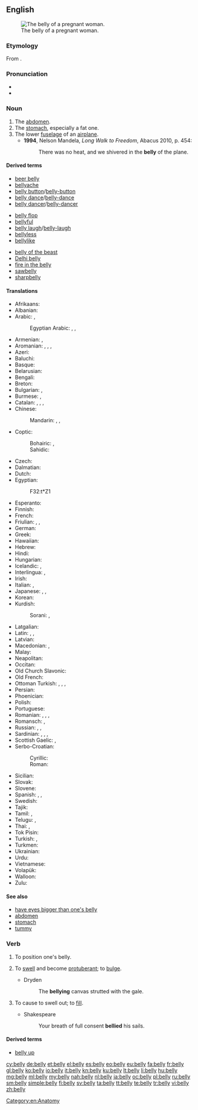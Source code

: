 ==English==
[[Image:Pregnant belly button.jpg|thumb|right|The belly of a pregnant woman.]]

===Etymology===
From {{etyl|ang|en}} {{term|bælg|bælġ|lang=ang}}.

===Pronunciation===
* {{audio|en-us-belly.ogg|Audio (US)}}
* {{rhymes|ɛli}}

===Noun===
{{en-noun|bell|ies}}

# The [[abdomen]].
# The [[stomach]], especially a fat one.
# The lower [[fuselage]] of an [[airplane]].
#* '''1994''', Nelson Mandela, ''Long Walk to Freedom'', Abacus 2010, p. 454:
#*: There was no heat, and we shivered in the '''belly''' of the plane.

====Derived terms====
{{rel-top3|Terms derived from ''belly''}}
* [[beer belly]]
* [[bellyache]]
* [[belly button]]/[[belly-button]]
* [[belly dance]]/[[belly-dance]]
* [[belly dancer]]/[[belly-dancer]]
{{rel-mid3}}
* [[belly flop]]
* [[bellyful]]
* [[belly laugh]]/[[belly-laugh]]
* [[bellyless]]
* [[bellylike]]
{{rel-mid3}}
* [[belly of the beast]]
* [[Delhi belly]]
* [[fire in the belly]]
* [[sawbelly]]
* [[sharpbelly]]
{{rel-bottom}}

====Translations====
{{trans-top|abdomen}}
* Afrikaans: {{t-|af|maag}}
* Albanian: {{t+|sq|bark}}
* Arabic: {{t-|ar|معدة|f|tr=má3ida|sc=Arab}}, {{t-|ar|بطن|m|tr=baṭn|sc=Arab}}
*: Egyptian Arabic: {{tø|arz|بطن|f|tr=baṭn|sc=Arab}}, {{tø|arz|كرش|m|tr=kirš|sc=Arab}}, {{tø|arz|كرش|m|tr=kirš|sc=Arab}}
* Armenian: {{t-|hy|փոր|tr=p’or}}, {{t-|hy|որովայն|tr=orovayn}}
* Aromanian: {{t-|rup|pãntic}}, {{t-|rup|pãnticã}}, {{t-|rup|bicã}}, {{t-|rup|foale}}
* Azeri: {{t+|az|göbək}}
* Baluchi: {{tø|bal|لاپ|tr=láp}}
* Basque: {{t-|eu|sabel}}
* Belarusian: {{t-|be|жывот|m|tr=žyvót|sc=Cyrl}}
* Bengali: {{t-|bn|পেট|tr=peţ|sc=Beng}}
* Breton: {{t+|br|kof|m}}
* Bulgarian: {{t+|bg|корем|m|tr=korém|sc=Cyrl}}, {{t+|bg|шкембе|tr=škembe}}
* Burmese: {{t+|my|ဗိုက်|tr=baik|sc=Mymr}}, {{t|my|ဝမ်း|tr=wun:|sc=Mymr}}
* Catalan: {{t+|ca|buc|m}}, {{t-|ca|abdomen|m}}, {{t+|ca|panxa|f}}, {{t+|ca|ventre}}
* Chinese:
*: Mandarin: {{t|cmn|腹|tr=fù|sc=Hani}}, {{t|cmn|腹部|tr=fùbù|sc=Hani}}, {{t-|cmn|肚子|tr=dùzi|sc=Hani}}
* Coptic:
*: Bohairic:  {{tø|cop|ϧⲏⲧ|m|tr=xīd, xīt|sc=Copt}}, {{tø|cop|ⲛⲉϫⲓ|f|tr=ned͡ʒi|sc=Copt}}
*: Sahidic:  {{tø|cop|ϩⲏ|m|tr=hī|sc=Copt}}
* Czech: {{t+|cs|břicho|n}}
* Dalmatian: {{tø|dlm|viantro|m}}
* Dutch: {{t+|nl|buik}}
* Egyptian: {{tø|egy|ẖt|sc=Egyp}}
*: <hiero>F32:t*Z1</hiero>
* Esperanto: {{t-|eo|ventro}}
* Finnish: {{t+|fi|maha}}
* French: {{t+|fr|ventre|m}}
* Friulian: {{tø|fur|vintri|m}}, {{tø|fur|panze|f}}, {{tø|fur|gradoan}}
* German: {{t+|de|Bauch|m}}
* Greek: {{t+|el|κοιλιά|tr=koiliá}}
* Hawaiian: {{tø|haw|ʻōpū}}
* Hebrew: {{t+|he|בטן|f|tr=béten|alt=בֶּטֶן|sc=Hebr}}
* Hindi: {{t+|hi|पेट|m|tr=pēṭ|sc=Deva}}
* Hungarian: {{t+|hu|has}}
* Icelandic: {{t+|is|magi|m}}, {{qualifier|childish}} {{t-|is|malli|m}}
* Interlingua: {{t-|ia|pancia}}, {{t-|ia|ventre}}
* Irish: {{t-|ga|bolg|m}}
* Italian: {{t+|it|pancia|f}}, {{t+|it|ventre|m}}
* Japanese: {{t+|ja|胃|tr=い, i|sc=Jpan}}, {{t+|ja|お腹|tr=おなか, o-naka|sc=Jpan}}, {{t+|ja|腹|tr=はら, hara|sc=Jpan}}
* Korean: {{t+|ko|배|tr=bae|sc=Kore}}
* Kurdish:
*: Sorani: {{t-|ku|زگ|tr=zig|sc=ku-Arab}}, {{t-|ku|ورگ|tr=wirg|sc=ku-Arab}}
{{trans-mid}}
* Latgalian: {{tø|ltg|vādars|m}}
* Latin: {{t-|la|abdomen}}, {{t-|la|venter}}, {{t-|la|pantex}}
* Latvian: {{t+|lv|vēders|m}}
* Macedonian: {{t-|mk|мев|m|tr=mev}}, {{t-|mk|стомак|m|tr=stómak}}
* Malay: {{t-|ms|perut}}
* Neapolitan: {{tø|nap|panza|f}}
* Occitan: {{t+|oc|ventre}}
* Old Church Slavonic: {{tø|cu|чрѣво|n|tr=črěvo|sc=Cyrs}}
* Old French: {{tø|fro|ventre|m}}
* Ottoman Turkish: {{tø|ota|قارن|tr=karın|sc=ota-Arab}}, {{tø|ota|قارين|tr=karyn|sc=ota-Arab}}, {{tø|ota|شکم|tr=şikem|sc=ota-Arab}}, {{tø|ota|بطن|tr=batın, batn|sc=ota-Arab}}
* Persian: {{t+|fa|شکم|tr=šekam}}
* Phoenician: {{tø|phn|𐤁𐤈𐤍|tr=Baṭn|sc=Phnx}}
* Polish: {{t+|pl|brzuch|m}}
* Portuguese: {{t+|pt|barriga|f}}
* Romanian: {{t+|ro|burtă}}, {{t-|ro|abdomen}}, {{t-|ro|pântece}}, {{qualifier|pop}} {{t-|ro|vintre}}
* Romansch: {{t-|rm|venter}}, {{t-|rm|vainter}}
* Russian: {{t+|ru|живот|m|tr=živót}}, {{qualifier|disparaging}} {{t+|ru|брюхо|n|tr=brjúxo|sc=Cyrl}}, {{t+|ru|пузо|n|tr=púzo|sc=Cyrl}}
* Sardinian: {{t-|sc|bentre}}, {{t-|sc|bentri}}, {{t-|sc|brente}}, {{t-|sc|brenti}}
* Scottish Gaelic: {{t-|gd|balg|m}}, {{t-|gd|brù|f}}
* Serbo-Croatian:
*: Cyrillic: {{t-|sh|трбух|m|sc=Cyrl}}
*: Roman: {{t-|sh|trbuh|m}}
* Sicilian: {{t+|scn|panza|f}}
* Slovak: {{t-|sk|brucho|n}}
* Slovene: {{t+|sl|trebuh|m}}
* Spanish: {{t+|es|barriga}}, {{t+|es|panza}}, {{t+|es|vientre}}
* Swedish: {{t+|sv|mage}}
* Tajik: {{t-|tg|шикам|tr=šikam|sc=Cyrl}}
* Tamil: {{t+|ta|தொப்பை|sc=Taml}}, {{t+|ta|தொந்தி|sc=Taml}}
* Telugu: {{t+|te|పొట్ట|tr=poTTa|sc=Telu}}, {{t+|te|కడుపు|tr=kaDupu|sc=Telu}}
* Thai: {{t+|th|ท้อง|tr=tóng|sc=Thai}}, {{t-|th|พุง|tr=phung|sc=Thai}}
* Tok Pisin: {{t+|tpi|bel}}
* Turkish: {{t+|tr|göbek}}, {{t+|tr|karın}}
* Turkmen: {{t-|tk|garyn}}
* Ukrainian: {{t-|uk|живіт|m|tr=žyvít|sc=Cyrl}}
* Urdu: {{t-|ur|پیٹ|m|tr=pēṭ|sc=ur-Arab}}
* Vietnamese: {{t+|vi|bụng}}
* Volapük: {{t+|vo|bälid}}
* Walloon: {{t+|wa|vinte|m}}
* Zulu: {{t+|zu|isisu|c7|c8}}
{{trans-bottom}}

====See also====
* [[have eyes bigger than one's belly]]
* [[abdomen]]
* [[stomach]]
* [[tummy]]

===Verb===
{{en-verb|bellies|bellying|bellied}}

# To position one's belly.
# {{intransitive}} To [[swell]] and become [[protuberant]]; to [[bulge]].
#* Dryden
#*: The '''bellying''' canvas strutted with the gale.
# {{transitive}} To cause to swell out; to [[fill]].
#* Shakespeare
#*: Your breath of full consent '''bellied''' his sails.

====Derived terms====
* [[belly up]]

[[Category:en:Anatomy]]

[[cy:belly]]
[[de:belly]]
[[et:belly]]
[[el:belly]]
[[es:belly]]
[[eo:belly]]
[[eu:belly]]
[[fa:belly]]
[[fr:belly]]
[[gl:belly]]
[[ko:belly]]
[[io:belly]]
[[it:belly]]
[[kn:belly]]
[[ku:belly]]
[[lt:belly]]
[[li:belly]]
[[hu:belly]]
[[mg:belly]]
[[ml:belly]]
[[my:belly]]
[[nah:belly]]
[[nl:belly]]
[[ja:belly]]
[[oc:belly]]
[[pl:belly]]
[[ru:belly]]
[[sm:belly]]
[[simple:belly]]
[[fi:belly]]
[[sv:belly]]
[[ta:belly]]
[[tt:belly]]
[[te:belly]]
[[tr:belly]]
[[vi:belly]]
[[zh:belly]]